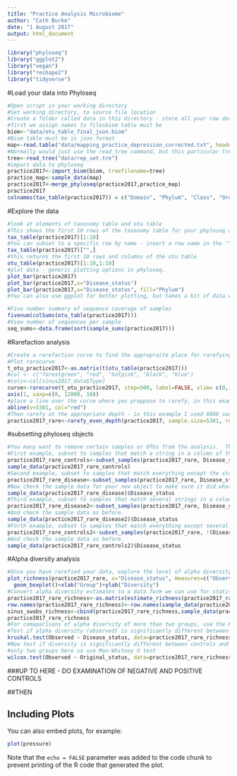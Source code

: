 ```yaml
---
title: "Practice Analysis Microbiome"
author: "Cath Burke"
date: "1 August 2017"
output: html_document
---
```



```r
library("phyloseq")
library("ggplot2")
library("vegan")
library("reshape2")
library("tidyverse")
```
#Load your data into Phyloseq
```r
#Open script in your working directory
#Set working directory, to source file location
#Create a folder called data in this directory - store all your raw data here
#first we assign names to filesbiom table must be
biom<-"data/otu_table_final_json.biom"
#Biom table must be in json format
map<-read.table("data/mapping_practice_depression_corrected.txt", header=TRUE, row.names=1)
#Normally would just use the read_tree command, but this particular tree is a bit different to ususal.
tree<-read_tree("data/rep_set.tre")
#import data to phyloseq
practice2017<-import_biom(biom, treefilename=tree)
practice_map<-sample_data(map)
practice2017<-merge_phyloseq(practice2017,practice_map)
practice2017
colnames(tax_table(practice2017)) = c("Domain", "Phylum", "Class", "Order", "Family", "Genus", "Species")
```
#Explore the data
```r
#look at elements of taxonomy table and otu table
#This shows the first 10 rows of the taxonomy table for your phyloseq object
tax_table(practice2017)[1:10]
#You can subset to a specific row by name - insert a row name in the ""
tax_table(practice2017)["",]
#this returns the first 10 rows and columns of the otu table
otu_table(practice2017)[1:10,1:10]
#plot data - generic plotting options in phyloseq.
plot_bar(practice2017)
plot_bar(practice2017,x="Disease_status")
plot_bar(practice2017,x="Disease_status", fill="Phylum")
#You can also use ggplot for better plotting, but takes a bit of data wrangling, more on that below.

#Five number summary of sequence coverage of samples
fivenum(colSums(otu_table(practice2017)))
#View number of sequences per sample
seq_sums<-data.frame(sort(sample_sums(practice2017)))
```
#Rarefaction analysis
```r
#Create a rarefaction curve to find the appropraite place for rarefying your data. Uses vegan for calculating the curve, and base R for plotting. 
#Plot rarecurve
t_otu_practice2017<-as.matrix(t(otu_table(practice2017)))
#col <- c("forestgreen", "red", "hotpink", "black", "blue")
#cols<-col[sinus2017_data$Type]
curve<-rarecurve(t_otu_practice2017, step=500, label=FALSE, xlim= c(0,12000), ylim=c(0,1500), ylab = "OTU Count", xaxt="n")
axis(1, xaxp=c(0, 12000, 10))
#place a line over the curve where you proppose to rarefy, in this example I used 6000 sequences
abline(v=5381, col="red")
#Then rarefy at the appropriate depth - in this example I used 6000 sequences.
practice2017_rare<-rarefy_even_depth(practice2017, sample.size=5381, rngseed=711, replace=FALSE, trimOTUs=TRUE)
```
#subsetting phyloseq objects
```r
#You many want to remove certain samples or OTUs from the analysis.  There are several ways to do this in Phyloseq, all require creating a new Phyloseq object.
#First example, subset to samples that match a string in a column of the sample data (i.e. the mapping file)
practice2017_rare_controls<-subset_samples(practice2017_rare, Disease_status=="control")
sample_data(practice2017_rare_controls)
#Second example, subset to samples that match everything except the string in a column of the sample data
practice2017_rare_disease<-subset_samples(practice2017_rare, Disease_status!="control")
#Now check the sample data for your new object to make sure it did what you think it did.  In this example I'm only returning the column that lists Disease_status
sample_data(practice2017_rare_disease)$Disease_status
#Third example, subset to samples that match several strings in a column of the sample data
practice2017_rare_disease2<-subset_samples(practice2017_rare, Disease_status%in%c("mdd", "recovering_mdd"))
#And check the sample data as before.
sample_data(practice2017_rare_disease2)$Disease_status
#Forth example, subset to samples that match everything except several strings in a column of the sample data
practice2017_rare_controls2<-subset_samples(practice2017_rare, !(Disease_status%in%c("mdd", "recovering_mdd")))
#And check the sample data as before.
sample_data(practice2017_rare_controls2)$Disease_status
```

#Alpha diversity analysis
```r
#Once you have rarefied your data, explore the level of alpha diversity.  Uses phyloseq plot function which is built on ggplot2.  The x value will determine how samples are grouped along the x axis.
plot_richness(practice2017_rare, x="Disease_status", measures=c("Observed", "Chao1","Shannon"))+
  geom_boxplot()+xlab("Group")+ylab("Diversity")
#Convert alpha diversity estimates to a data form we can use for statistical testing
practice2017_rare_richness<-as.matrix(estimate_richness(practice2017_rare, measures=c("Observed","Chao1","Shannon")))
row.names(practice2017_rare_richness)<-row.names(sample_data(practice2017_rare))
sinus_swabs_richness<-cbind(practice2017_rare_richness,sample_data(practice2017_rare))
practice2017_rare_richness
#For comaparisons of alpha diversity of more than two groups, use the Kruskal-Wallis test 
#Test if alpha diversity (observed) is significantly different between Disease_status groups
kruskal.test(Observed ~ Disease_status, data=practice2017_rare_richness)
#Now test if diversity is significantly different between controls and patients who were ever depressed (and recovering mdd groups (Original_status)
#only two groups here so use Man-Whitney U test
wilcox.test(Observed ~ Original_status, data=practice2017_rare_richness)
```
###UP TO HERE - DO EXAMINATION OF NEGATIVE AND POSITIVE CONTROLS


##THEN 

## Including Plots

You can also embed plots, for example:

```r
plot(pressure)
```

Note that the `echo = FALSE` parameter was added to the code chunk to prevent printing of the R code that generated the plot.
